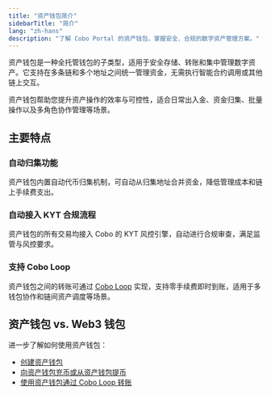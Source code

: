 ```yaml
---
title: "资产钱包简介"
sidebarTitle: "简介"
lang: "zh-hans"
description: "了解 Cobo Portal 的资产钱包，掌握安全、合规的数字资产管理方案。"
---
```



资产钱包是一种全托管钱包的子类型，适用于安全存储、转账和集中管理数字资产。它支持在多条链和多个地址之间统一管理资金，无需执行智能合约调用或其他链上交互。

资产钱包帮助您提升资产操作的效率与可控性，适合日常出入金、资金归集、批量操作以及多角色协作管理等场景。

## 主要特点

### 自动归集功能
资产钱包内置自动代币归集机制，可自动从归集地址合并资金，降低管理成本和链上手续费支出。

### 自动接入 KYT 合规流程
资产钱包的所有交易均接入 Cobo 的 KYT 风控引擎，自动进行合规审查，满足监管与风控要求。

### 支持 Cobo Loop
资产钱包之间的转账可通过 [Cobo Loop](/cn/portal/custodial-wallets/asset-wallets/cobo-loop) 实现，支持零手续费即时到账，适用于多钱包协作和链间资产调度等场景。

## 资产钱包 vs. Web3 钱包

<Web3 />

进一步了解如何使用资产钱包：
- [创建资产钱包](/cn/portal/custodial-wallets/asset-wallets/set-up)  
- [向资产钱包充币或从资产钱包提币](/cn/portal/custodial-wallets/asset-wallets/transfers)  
- [使用资产钱包通过 Cobo Loop 转账](/cn/portal/custodial-wallets/asset-wallets/cobo-loop)